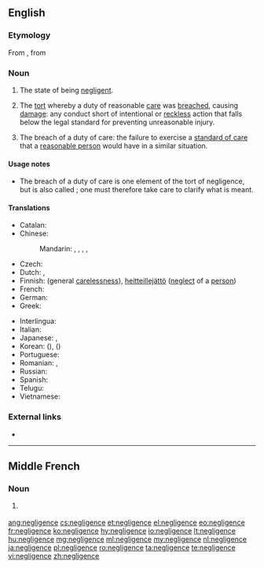 {{also|négligence}}
==English==

===Etymology===
From {{etyl|fro|en}} {{term|negligence|lang=fro}}, from {{etyl|la|en}} {{term|neglegentia|lang=la}}

===Noun===
{{en-noun|-|s}}

# The state of being [[negligent]].
# {{context|legal|singulare tantum|lang=en}} The [[tort]] whereby a duty of reasonable [[care]] was [[breach]]ed, causing [[damage]]: any conduct short of intentional or [[reckless]] action that falls below the legal standard for preventing unreasonable injury.
# {{context|legal|uncountable|lang=en}} The breach of a duty of care: the failure to exercise a [[standard of care]] that a [[reasonable person]] would have in a similar situation.

====Usage notes====
* The breach of a duty of care is one element of the tort of negligence, but is also called {{term||negligence}}; one must therefore take care to clarify what is meant.

====Translations====
{{trans-top|failure to exercise a standard of care (law)}}
* Catalan: {{t|ca|negligència|f}}
* Chinese:
*: Mandarin: {{t+|cmn|過失|sc=Hani}}, {{t+|cmn|过失|tr=guòshī|sc=Hani}}, {{t+|cmn|疏忽|tr=shūhu|sc=Hani}}, {{t+|cmn|失職|sc=Hani}}, {{t+|cmn|失职|tr=shīzhí|sc=Hani}}
* Czech: {{t|cs|nedbalost|f}}
* Dutch: {{t+|nl|nalatigheid|f}}, {{t+|nl|achteloosheid|f}}
* Finnish: {{t+|fi|huolimattomuus}} (general [[carelessness]]), [[heitteillejättö]] ([[neglect]] of a [[person]])
* French: {{t|fr|négligence coupable|f}}
* German: {{t+|de|Fahrlässigkeit|f}}
* Greek: {{t+|el|αβλεψία|f|tr=avlepsía}}
{{trans-mid}}
* Interlingua: {{t|ia|negligentia}}
* Italian: {{t|it|negligenza|f}}
* Japanese: {{t+|ja|過失|tr=かしつ, kashitsu|sc=Jpan}}, {{t|ja|疎か|tr=おろそか, orosoka|sc=Jpan}}
* Korean: {{t+|ko|과실|sc=Kore}} ({{t+|ko|過失|sc=Kore}}), {{t+|ko|소홀|sc=Kore}} ({{t+|ko|疏忽|sc=Kore}})
* Portuguese: {{t+|pt|negligência|f}}
* Romanian: {{t+|ro|neglijență}}, {{t+|ro|delăsare}}
* Russian: {{t+|ru|халатность|f|tr=xalátnost'|sc=Cyrl}}
* Spanish: {{t+|es|negligencia|f}}
* Telugu: {{t+|te|నిర్లక్ష్యం|tr=nirlakshyam}}
* Vietnamese: {{t+|vi|cẩu thả|alt=tính cẩu thả}}
{{trans-bottom}}

===External links===
* {{projectlink|wikipedia}}

----

==Middle French==

===Noun===
{{frm-noun|f|-}}

# {{l|en|negligence}} {{gloss|state of being negligent}}

[[ang:negligence]]
[[cs:negligence]]
[[et:negligence]]
[[el:negligence]]
[[eo:negligence]]
[[fr:negligence]]
[[ko:negligence]]
[[hy:negligence]]
[[io:negligence]]
[[lt:negligence]]
[[hu:negligence]]
[[mg:negligence]]
[[ml:negligence]]
[[my:negligence]]
[[nl:negligence]]
[[ja:negligence]]
[[pl:negligence]]
[[ro:negligence]]
[[ta:negligence]]
[[te:negligence]]
[[vi:negligence]]
[[zh:negligence]]